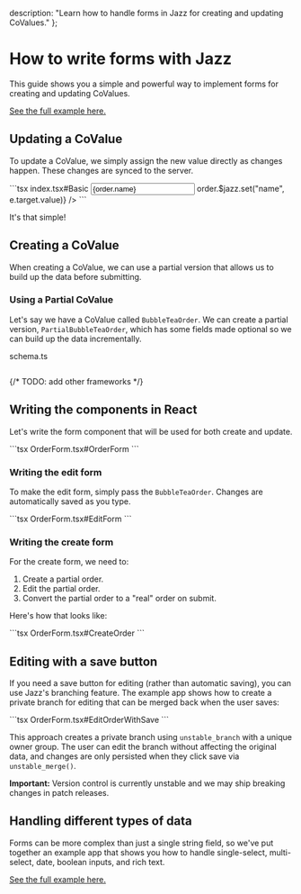   description: "Learn how to handle forms in Jazz for creating and updating CoValues."
};


# How to write forms with Jazz

This guide shows you a simple and powerful way to implement forms for creating and updating CoValues.

[See the full example here.](https://github.com/garden-co/jazz/tree/main/examples/form)

## Updating a CoValue

To update a CoValue, we simply assign the new value directly as changes happen. These changes are synced to the server.

<CodeGroup>
```tsx index.tsx#Basic
<input
  type="text"
  value={order.name}
  onChange={(e) => order.$jazz.set("name", e.target.value)}
/>
```
</CodeGroup>

It's that simple!

## Creating a CoValue

When creating a CoValue, we can use a partial version that allows us to build up the data before submitting.

### Using a Partial CoValue

Let's say we have a CoValue called `BubbleTeaOrder`. We can create a partial version,
`PartialBubbleTeaOrder`, which has some fields made optional so we can build up the data incrementally.

<FileName>schema.ts</FileName>
<CodeGroup>
```ts schema.ts
```
</CodeGroup>

{/* TODO: add other frameworks */}
## Writing the components in React

Let's write the form component that will be used for both create and update.

<CodeGroup>
```tsx OrderForm.tsx#OrderForm
```
</CodeGroup>

### Writing the edit form

To make the edit form, simply pass the `BubbleTeaOrder`. Changes are automatically saved as you type.

<CodeGroup>
```tsx OrderForm.tsx#EditForm
```
</CodeGroup>

### Writing the create form

For the create form, we need to:
1. Create a partial order.
2. Edit the partial order.
3. Convert the partial order to a "real" order on submit.

Here's how that looks like:

<CodeGroup>
```tsx OrderForm.tsx#CreateOrder
```
</CodeGroup>

## Editing with a save button

If you need a save button for editing (rather than automatic saving), you can use Jazz's branching feature. The example app shows how to create a private branch for editing that can be merged back when the user saves:

<CodeGroup>
```tsx OrderForm.tsx#EditOrderWithSave
```
</CodeGroup>

This approach creates a private branch using `unstable_branch` with a unique owner group. The user can edit the branch without affecting the original data, and changes are only persisted when they click save via `unstable_merge()`.

<Alert variant="info" className="mt-4 flex gap-2 items-center">
  <strong>Important:</strong> Version control is currently unstable and we may ship breaking changes in patch releases.
</Alert>


## Handling different types of data

Forms can be more complex than just a single string field, so we've put together an example app that shows you
how to handle single-select, multi-select, date, boolean inputs, and rich text.

[See the full example here.](https://github.com/garden-co/jazz/tree/main/examples/form)
